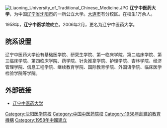 [[File:Liaoning_University_of_Traditional_Chinese_Medicine.JPG|thumb]]
'''辽宁中医药大学'''，为中国[[辽宁省|辽宁省]][[沈阳市|沈阳市]]的一所公立大学。[[大连市|大连市]]有分校区。在校生1万余人。

1958年，'''辽宁中医学院'''成立。2006年2月，更名为辽宁中医药大学。

== 院系设置 ==
辽宁中医药大学设有基础医学院、研究生学院、第一临床学院、第二临床学院、第三临床学院、第四临床学院、药学院、针灸推拿学院、护理学院、杏林学院、经济管理学院、信息工程学院、继续教育学院、国际教育学院、外国语学院、临床医学检验学院等学院。

== 外部链接 ==
*[https://web.archive.org/web/20101204061042/http://www.lnutcm.edu.cn/cn/ 辽宁中医药大学]

{{辽宁高等院校}}
{{中国中医药高等院校}}

[[Category:沈阳医学院校|Category:沈阳医学院校]]
[[Category:中国中医药院校|Category:中国中医药院校]]
[[Category:1958年創建的教育機構|Category:1958年創建的教育機構]]
[[Category:1958年中國建立|Category:1958年中國建立]]


{{大学小作品}}